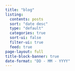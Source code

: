 ```yaml
---
title: "blog"
listing:
  contents: posts
  sort: "date desc"
  type: "default" 
  categories: true
  sort-ui: false
  filter-ui: true
  feed: true
page-layout: full
title-block-banner: true
date-format: "DD - MM - YYYY"
---
```




